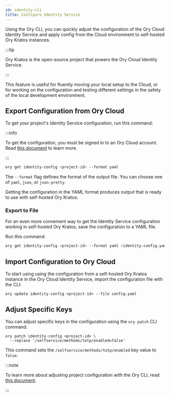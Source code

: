 ```yaml
---
id: identity-cli
title: Configure Identity Service
---
```


Using the Ory CLI, you can quickly adjust the configuration of the Ory Cloud
Identity Service and apply config from the Cloud environment to self-hosted
Ory Kratos instances. 

:::tip

Ory Kratos is the open-source project that powers the Ory Cloud Identity Service.

:::

This feature is useful for fluently moving your local setup to the Cloud, or 
for working on the configuration and testing different settings in the safety 
of the local development environment. 

## Export Configuration from Ory Cloud

To get your project's Identity Service configuration, run this command:

:::info

To get the configuration, you must be signed in to an Ory Cloud account. 
Read [this document](./cli-basics#use-cli-with-existing-cloud-account) to learn more. 

:::

```bash
ory get identity-config <project-id> --format yaml
```

The `--format` flag defines the format of the output file. You can choose one of `yaml`,
`json`, or `json-pretty`. 

Getting the configuration in the YAML format produces output that is ready 
to use with self-hosted Ory Kratos. 

### Export to File

For an even more convenient way to get the Identity Service configuration 
working in  self-hosted Ory Kratos, save the configuration to a YAML file.

Run this command:

```bash
ory get identity-config <project-id> --format yaml >identity-config.yaml 
```

## Import Configuration to Ory Cloud

To start using using the configuration from a self-hosted Ory Kratos instance
in the Ory Cloud Identity Service, import the configuration file with the CLI:

```shell
ory update identity-config <project-id> --file config.yaml
```

## Adjust Specific Keys

You can adjust specific keys in the configuration using the `ory patch` CLI command:

```shell
ory patch identity-config <project-id> \ 
  --replace '/selfservice/methods/totp/enabled=false'
```

This command sets the `/selfservice/methods/totp/enabled` key value to `false`. 

:::note

To learn more about adjusting project configuration with the Ory CLI, 
read [this document](./config-with-cli).

:::